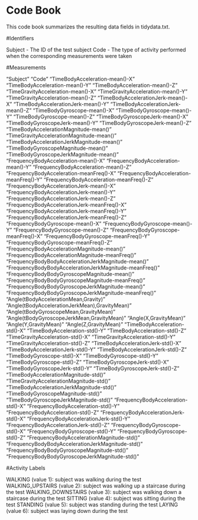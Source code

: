 
# Code Book

This code book summarizes the resulting data fields in tidydata.txt.

#Identifiers

Subject - The ID of the test subject
Code - The type of activity performed when the corresponding measurements were taken

#Measurements

 "Subject"
 "Code"
 "TimeBodyAcceleration-mean()-X"
 "TimeBodyAcceleration-mean()-Y"
 "TimeBodyAcceleration-mean()-Z"
 "TimeGravityAcceleration-mean()-X"
 "TimeGravityAcceleration-mean()-Y"
 "TimeGravityAcceleration-mean()-Z"
 "TimeBodyAccelerationJerk-mean()-X"
 "TimeBodyAccelerationJerk-mean()-Y"
 "TimeBodyAccelerationJerk-mean()-Z"
 "TimeBodyGyroscope-mean()-X"
 "TimeBodyGyroscope-mean()-Y"
 "TimeBodyGyroscope-mean()-Z"
 "TimeBodyGyroscopeJerk-mean()-X"
 "TimeBodyGyroscopeJerk-mean()-Y"
 "TimeBodyGyroscopeJerk-mean()-Z"
 "TimeBodyAccelerationMagnitude-mean()"
 "TimeGravityAccelerationMagnitude-mean()"
 "TimeBodyAccelerationJerkMagnitude-mean()"
 "TimeBodyGyroscopeMagnitude-mean()"
 "TimeBodyGyroscopeJerkMagnitude-mean()"
 "FrequencyBodyAcceleration-mean()-X"
 "FrequencyBodyAcceleration-mean()-Y"
 "FrequencyBodyAcceleration-mean()-Z"
 "FrequencyBodyAcceleration-meanFreq()-X"
 "FrequencyBodyAcceleration-meanFreq()-Y"
 "FrequencyBodyAcceleration-meanFreq()-Z"
 "FrequencyBodyAccelerationJerk-mean()-X"
 "FrequencyBodyAccelerationJerk-mean()-Y"
 "FrequencyBodyAccelerationJerk-mean()-Z"
 "FrequencyBodyAccelerationJerk-meanFreq()-X"
 "FrequencyBodyAccelerationJerk-meanFreq()-Y"
 "FrequencyBodyAccelerationJerk-meanFreq()-Z"
 "FrequencyBodyGyroscope-mean()-X"
 "FrequencyBodyGyroscope-mean()-Y"
 "FrequencyBodyGyroscope-mean()-Z"
 "FrequencyBodyGyroscope-meanFreq()-X"
 "FrequencyBodyGyroscope-meanFreq()-Y"
 "FrequencyBodyGyroscope-meanFreq()-Z"
 "FrequencyBodyAccelerationMagnitude-mean()"
 "FrequencyBodyAccelerationMagnitude-meanFreq()"
 "FrequencyBodyBodyAccelerationJerkMagnitude-mean()"
 "FrequencyBodyBodyAccelerationJerkMagnitude-meanFreq()"
 "FrequencyBodyBodyGyroscopeMagnitude-mean()"
 "FrequencyBodyBodyGyroscopeMagnitude-meanFreq()"
 "FrequencyBodyBodyGyroscopeJerkMagnitude-mean()"
 "FrequencyBodyBodyGyroscopeJerkMagnitude-meanFreq()"
 "Angle(tBodyAccelerationMean,Gravity)"
 "Angle(tBodyAccelerationJerkMean),GravityMean)"
 "Angle(tBodyGyroscopeMean,GravityMean)"
 "Angle(tBodyGyroscopeJerkMean,GravityMean)"
 "Angle(X,GravityMean)" "Angle(Y,GravityMean)"
 "Angle(Z,GravityMean)"
 "TimeBodyAcceleration-std()-X"
 "TimeBodyAcceleration-std()-Y"
 "TimeBodyAcceleration-std()-Z"
 "TimeGravityAcceleration-std()-X"
 "TimeGravityAcceleration-std()-Y"
 "TimeGravityAcceleration-std()-Z"
 "TimeBodyAccelerationJerk-std()-X"
 "TimeBodyAccelerationJerk-std()-Y"
 "TimeBodyAccelerationJerk-std()-Z" 
 "TimeBodyGyroscope-std()-X"
 "TimeBodyGyroscope-std()-Y"
 "TimeBodyGyroscope-std()-Z"
 "TimeBodyGyroscopeJerk-std()-X"
 "TimeBodyGyroscopeJerk-std()-Y"
 "TimeBodyGyroscopeJerk-std()-Z"
 "TimeBodyAccelerationMagnitude-std()"
 "TimeGravityAccelerationMagnitude-std()"
 "TimeBodyAccelerationJerkMagnitude-std()"
 "TimeBodyGyroscopeMagnitude-std()"
 "TimeBodyGyroscopeJerkMagnitude-std()"
 "FrequencyBodyAcceleration-std()-X"
 "FrequencyBodyAcceleration-std()-Y"
 "FrequencyBodyAcceleration-std()-Z"
 "FrequencyBodyAccelerationJerk-std()-X"
 "FrequencyBodyAccelerationJerk-std()-Y"
 "FrequencyBodyAccelerationJerk-std()-Z"
 "FrequencyBodyGyroscope-std()-X"
 "FrequencyBodyGyroscope-std()-Y"
 "FrequencyBodyGyroscope-std()-Z"
 "FrequencyBodyAccelerationMagnitude-std()"
 "FrequencyBodyBodyAccelerationJerkMagnitude-std()"
 "FrequencyBodyBodyGyroscopeMagnitude-std()"
 "FrequencyBodyBodyGyroscopeJerkMagnitude-std()"

#Activity Labels

WALKING (value 1): subject was walking during the test
WALKING_UPSTAIRS (value 2): subject was walking up a staircase during the test
WALKING_DOWNSTAIRS (value 3): subject was walking down a staircase during the test
SITTING (value 4): subject was sitting during the test
STANDING (value 5): subject was standing during the test
LAYING (value 6): subject was laying down during the test


